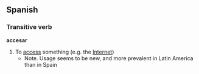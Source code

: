 ==Spanish==
===Transitive verb===
'''accesar'''
#To [[access]] something (e.g. the [[Internet]])
#*Note. Usage seems to be new, and more prevalent in Latin America than in Spain